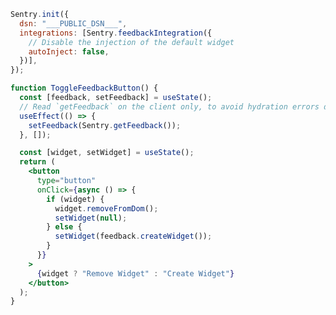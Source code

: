 ```jsx {tabTitle: React}
Sentry.init({
  dsn: "___PUBLIC_DSN___",
  integrations: [Sentry.feedbackIntegration({
    // Disable the injection of the default widget
    autoInject: false,
  })],
});

function ToggleFeedbackButton() {
  const [feedback, setFeedback] = useState();
  // Read `getFeedback` on the client only, to avoid hydration errors during server rendering
  useEffect(() => {
    setFeedback(Sentry.getFeedback());
  }, []);

  const [widget, setWidget] = useState();
  return (
    <button
      type="button"
      onClick={async () => {
        if (widget) {
          widget.removeFromDom();
          setWidget(null);
        } else {
          setWidget(feedback.createWidget());
        }
      }}
    >
      {widget ? "Remove Widget" : "Create Widget"}
    </button>
  );
}
```
